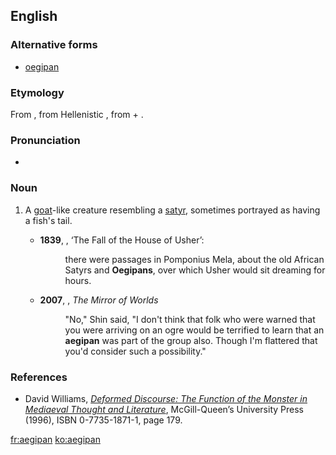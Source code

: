 {{also|Aegipan}}
==English==
===Alternative forms===
*[[oegipan]]

===Etymology===
From {{etyl|la|en}} {{term|Aegipan|Aegipān|lang=la}}, from Hellenistic {{etyl|grc|en}} {{term|Αἰγίπαν|lang=grc}}, from {{term|αἴξ||goat|lang=grc}} + {{term|Πάν||Pan|lang=grc}}.

===Pronunciation===
*{{a|UK}} {{IPA|/ˈiːdʒɪpan/|lang=en}}

===Noun===
{{en-noun|aegipans|aegipanes}}

# {{context|Classical mythology|lang=en}} A [[goat]]-like creature resembling a [[satyr]], sometimes portrayed as having a fish's tail.
#*'''1839''', {{w|Edgar Allan Poe}}, ‘The Fall of the House of Usher’:
#*:there were passages in Pomponius Mela, about the old African Satyrs and '''Oegipans''', over which Usher would sit dreaming for hours.
#*'''2007''', {{w|David Drake}}, ''The Mirror of Worlds''
#*:"No," Shin said, "I don't think that folk who were warned that you were arriving on an ogre would be terrified to learn that an '''aegipan''' was part of the group also. Though I'm flattered that you'd consider such a possibility."

===References===
*David Williams, ''[http://books.google.com/books?id=Ohj0ouRqorgC Deformed Discourse: The Function of the Monster in Mediaeval Thought and Literature]'', McGill-Queen’s University Press (1996), ISBN 0-7735-1871-1, page 179.

[[fr:aegipan]]
[[ko:aegipan]]